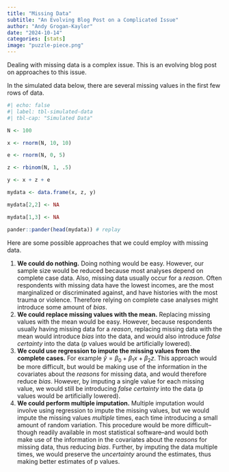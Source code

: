 ```yaml
---
title: "Missing Data"
subtitle: "An Evolving Blog Post on a Complicated Issue"
author: "Andy Grogan-Kaylor"
date: "2024-10-14"
categories: [stats]
image: "puzzle-piece.png"
---
```


Dealing with missing data is a complex issue. This is an evolving blog post on approaches to this issue.

In the simulated data below, there are several missing values in the first few rows of data.

```r
#| echo: false
#| label: tbl-simulated-data
#| tbl-cap: "Simulated Data"

N <- 100

x <- rnorm(N, 10, 10)

e <- rnorm(N, 0, 5)

z <- rbinom(N, 1, .5)

y <- x + z + e

mydata <- data.frame(x, z, y)

mydata[2,2] <- NA

mydata[1,3] <- NA

pander::pander(head(mydata)) # replay


```
 
Here are some possible approaches that we could employ with missing data.

1. **We could do nothing.** Doing nothing would be easy. However, our sample size would be reduced because most analyses depend on complete case data. Also, missing data usually occur for a *reason*. Often respondents with missing data have the lowest incomes, are the most marginalized or discriminated against, and have histories with the most trauma or violence. Therefore relying on complete case analyses might introduce some amount of *bias*.
2. **We could replace missing values with the mean.** Replacing missing values with the mean would be easy. However, because respondents usually having missing data for a *reason*, replacing missing data with the mean would introduce *bias* into the data, and would also introduce *false certainty* into the data (p values would be artificially lowered).
3. **We could use regression to impute the missing values from the complete cases.** For example $\hat{y} = \beta_0 + \beta_1 x + \beta_2 z$. This approach would be more difficult, but would be making use of the information in the covariates about the *reasons* for missing data, and would therefore reduce *bias*. However, by imputing a single value for each missing value, we would still be introducing *false certainty* into the data (p values would be artificially lowered).
4. **We could perform multiple imputation.** Multiple imputation would involve using regression to impute the missing values, but we would impute the missing values *multiple* times, each time introducing a small amount of random variation. This procedure would be more difficult--though readily available in most statistical software--and would both make use of the information in the covariates about the *reasons* for missing data, thus reducing *bias*. Further, by imputing the data multiple times, we would preserve the *uncertainty* around the estimates, thus making better estimates of p values.











